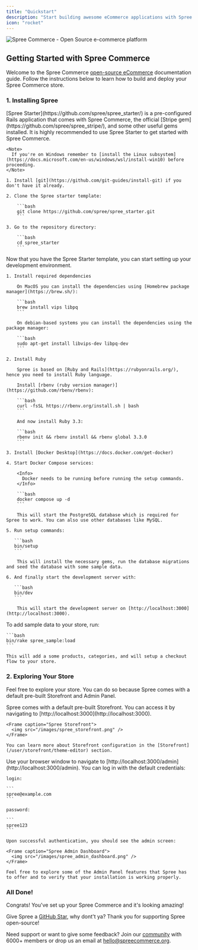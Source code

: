 ```yaml
---
title: "Quickstart"
description: "Start building awesome eCommerce applications with Spree open-source eg. multi-store, multi-vendor, multi-tenant, multi-language, multi-currency. B2B or B2C."
icon: "rocket"
---
```


<img alt="Spree Commerce - Open Source e-commerce platform" classname="block dark:hidden" src="https://vendo-production-res.cloudinary.com/image/upload/w_1920/q_auto/v1733327023/docs/Spree_Commerce_open_source_eCommerce_platform_Ruby_on_Rails_API_headless_tsnvap.png" />

## Getting Started with Spree Commerce

Welcome to the Spree Commerce [open-source eCommerce](https://spreecommerce.org) documentation guide. Follow the instructions below to learn how to build and deploy your Spree Commerce store.

### 1. Installing Spree

<AccordionGroup>
  <Accordion icon="github" title="Getting the Spree Starter template">
    <Info>
      [Spree Starter](https://github.com/spree/spree_starter/) is a pre-configured Rails application that comes with Spree Commerce, the official [Stripe gem](https://github.com/spree/spree_stripe/), and some other useful gems installed. It is highly recommended to use Spree Starter to get started with Spree Commerce.
    </Info>

    <Note>
      If you're on Windows remember to [install the Linux subsystem](https://docs.microsoft.com/en-us/windows/wsl/install-win10) before proceeding.
    </Note>

    1. Install [git](https://github.com/git-guides/install-git) if you don't have it already.

    2. Clone the Spree starter template:

        ```bash
        git clone https://github.com/spree/spree_starter.git
        ```

    3. Go to the repository directory:

        ```bash
        cd spree_starter
        ```      

  </Accordion>

  <Accordion icon="rectangle-terminal" title="Setting up Your Development Environment">
    Now that you have the Spree Starter template, you can start setting up your development environment.
  
    1. Install required dependencies

        On MacOS you can install the dependencies using [Homebrew package manager](https://brew.sh/):

        ```bash
        brew install vips libpq
        ```

        On debian-based systems you can install the dependencies using the package manager:

        ```bash
        sudo apt-get install libvips-dev libpq-dev
        ```

    2. Install Ruby

        Spree is based on [Ruby and Rails](https://rubyonrails.org/), hence you need to install Ruby language.

        Install [rbenv (ruby version manager)](https://github.com/rbenv/rbenv):

        ```bash
        curl -fsSL https://rbenv.org/install.sh | bash
        ```

        And now install Ruby 3.3:

        ```bash
        rbenv init && rbenv install && rbenv global 3.3.0
        ```

    3. Install [Docker Desktop](https://docs.docker.com/get-docker)

    4. Start Docker Compose services:

        <Info>
          Docker needs to be running before running the setup commands.
        </Info>

        ```bash
        docker compose up -d
        ```

        This will start the PostgreSQL database which is required for Spree to work. You can also use other databases like MySQL.

    5. Run setup commands:

       ```bash
       bin/setup
       ```

        This will install the necessary gems, run the database migrations and seed the database with some sample data.

    6. And finally start the development server with:

       ```bash
       bin/dev
       ```

        This will start the development server on [http://localhost:3000](http://localhost:3000).
  </Accordion>

  <Accordion icon="box" title="Adding sample data">
    To add sample data to your store, run:

    ```bash
    bin/rake spree_sample:load
    ```

    This will add a some products, categories, and will setup a checkout flow to your store.
  </Accordion>
</AccordionGroup>

### 2. Exploring Your Store

Feel free to explore your store. You can do so because Spree comes with a default pre-built Storefront and Admin Panel.

<AccordionGroup>
  <Accordion icon="palette" title="Browsing Storefront">
    Spree comes with a default pre-built Storefront. You can access it by navigating to [http://localhost:3000](http://localhost:3000).

    <Frame caption="Spree Storefront">
      <img src="/images/spree_storefront.png" />
    </Frame>

    You can learn more about Storefront configuration in the [Storefront](/user/storefront/theme-editor) section.
  </Accordion>

  <Accordion icon="key" title="Logging into the Admin Dashboard">
    Use your browser window to navigate to [http://localhost:3000/admin](http://localhost:3000/admin). You can log in with the default credentials:

    login: 

    ```
    spree@example.com
    ```

    password: 

    ```
    spree123
    ```

    Upon successful authentication, you should see the admin screen:

    <Frame caption="Spree Admin Dashboard">
      <img src="/images/spree_admin_dashboard.png" />
    </Frame>

    Feel free to explore some of the Admin Panel features that Spree has to offer and to verify that your installation is working properly.
  </Accordion>
</AccordionGroup>

### All Done!

Congrats! You've set up your Spree Commerce and it's looking amazing!

Give Spree a [GitHub Star](https://github.com/spree/spree)<Icon icon="star" iconType="solid" color="#FFD43B" />, why dont't ya? Thank you for supporting Spree open-source! <Icon icon="heart" iconType="solid" color="#FF0000" />

Need support or want to give some feedback? Join our [community](https://slack.spreecommerce.org/) with 6000+ members or drop us an email at [hello@spreecommerce.org](mailto:hello@spreecommerce.org).